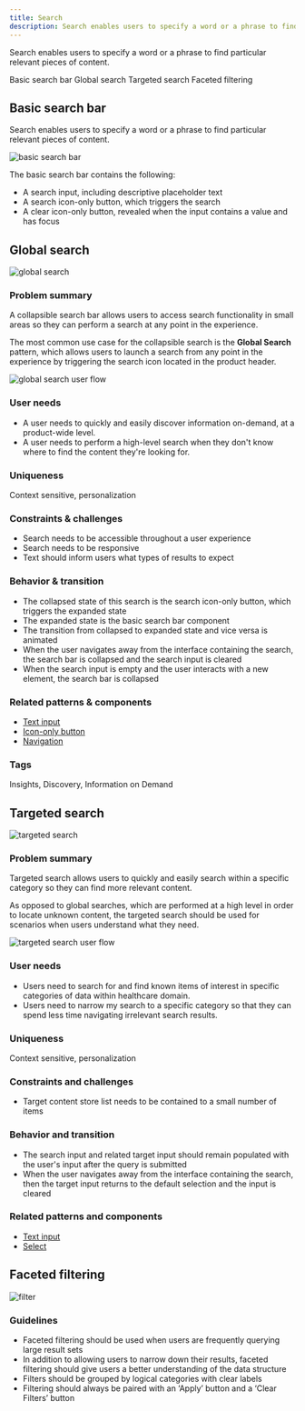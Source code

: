 ```yaml
---
title: Search
description: Search enables users to specify a word or a phrase to find particular relevant pieces of content.
---
```


<PageDescription>

Search enables users to specify a word or a phrase to find particular relevant pieces of content.

</PageDescription>

<AnchorLinks>
  <AnchorLink>Basic search bar</AnchorLink>
  <AnchorLink>Global search</AnchorLink>
  <AnchorLink>Targeted search</AnchorLink>
  <AnchorLink>Faceted filtering</AnchorLink>
</AnchorLinks>

## Basic search bar

Search enables users to specify a word or a phrase to find particular relevant pieces of content.

![basic search bar](/images/search-bar.png)

The basic search bar contains the following:

- A search input, including descriptive placeholder text
- A search icon-only button, which triggers the search
- A clear icon-only button, revealed when the input contains a value and has focus

## Global search

![global search](/images/global-search.png)

### Problem summary

A collapsible search bar allows users to access search functionality in small areas so they can perform a search at any point in the experience.

The most common use case for the collapsible search is the **Global Search** pattern, which allows users to launch a search from any point in the experience by triggering the search icon located in the product header.

![global search user flow](/images/global-search-flow.png)

### User needs

- A user needs to quickly and easily discover information on-demand, at a product-wide level.
- A user needs to perform a high-level search when they don't know where to find the content they're looking for.

### Uniqueness

Context sensitive, personalization

### Constraints & challenges

- Search needs to be accessible throughout a user experience
- Search needs to be responsive
- Text should inform users what types of results to expect

### Behavior & transition

- The collapsed state of this search is the search icon-only button, which triggers the expanded state
- The expanded state is the basic search bar component
- The transition from collapsed to expanded state and vice versa is animated
- When the user navigates away from the interface containing the search, the search bar is collapsed and the search input is cleared
- When the search input is empty and the user interacts with a new element, the search bar is collapsed

### Related patterns & components

- [Text input](/components/text-input/usage)
- [Icon-only button](/components/button/usage)
- [Navigation](/components/ui-shell-header/usage)

### Tags

Insights, Discovery, Information on Demand

## Targeted search

![targeted search](/images/targeted-search.png)

### Problem summary

Targeted search allows users to quickly and easily search within a specific category so they can find more relevant content.

As opposed to global searches, which are performed at a high level in order to locate unknown content, the targeted search should be used for scenarios when users understand what they need.

![targeted search user flow](/images/targeted-search-flow.png)

### User needs

- Users need to search for and find known items of interest in specific categories of data within healthcare domain.
- Users need to narrow my search to a specific category so that they can spend less time navigating irrelevant search results.

### Uniqueness

Context sensitive, personalization

### Constraints and challenges

- Target content store list needs to be contained to a small number of items

### Behavior and transition

- The search input and related target input should remain populated with the user's input after the query is submitted
- When the user navigates away from the interface containing the search, then the target input returns to the default selection and the input is cleared

### Related patterns and components

- [Text input](/components/text-input/usage)
- [Select](/components/select/usage)

## Faceted filtering

![filter](/images/filter.png)

### Guidelines

- Faceted filtering should be used when users are frequently querying large result sets
- In addition to allowing users to narrow down their results, faceted filtering should give users a better understanding of the data structure
- Filters should be grouped by logical categories with clear labels
- Filtering should always be paired with an ‘Apply’ button and a ‘Clear Filters’ button
